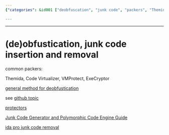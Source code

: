 ```yaml
---
{"categories": &id001 ["deobfuscation", "junk code", "packers", "Themida", "Code Virtualizer", "VMProtect", "ExeCryptor", "PDF guide", "GitHub topics", "IdA Pro"], "category": "deobfustication", "date": "2023-12-22 23:52:59", "description": "This text delves into the process of (de)obfustication, which encompasses techniques such as adding or removing redundant code and employing packers like Themida, Code Virtualizer, VMProtect, and ExeCryptor. The article furnishes details on a PDF and GitHub topics addressing protectors and junk code generators, along with a guide on utilizing IdA Pro for removing unnecessary code.", "tags": *id001, "title": "(de)obfustication, junk code insertion and removal"}

---
```


------

# (de)obfustication, junk code insertion and removal

common packers:

Themida, Code Virtualizer, VMProtect, ExeCryptor

[general method for deobfustication](https://www2.cs.arizona.edu/people/debray/Publications/generic-deobf.pdf)

see [github topic](https://github.com/topics/junkcode)

[protectors](https://github.com/rootm0s/Protectors)

[Junk Code Generator and Polymorphic Code Engine Guide](https://guidedhacking.com/threads/junk-code-generator-and-polymorphic-code-engine-guide.6720/)

[ida pro junk code removal](https://github.com/alex-ilgayev/ida-pro-junk-code-removal/blob/master/deobf_plugin.py)

